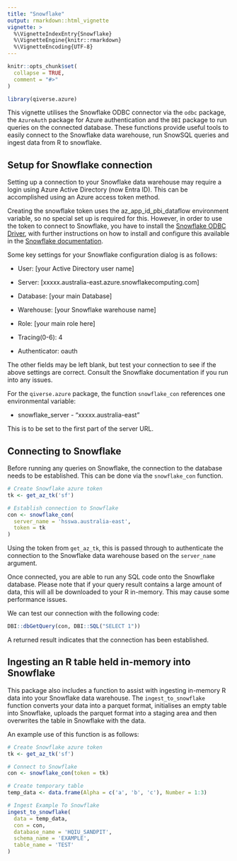 ```yaml
---
title: "Snowflake"
output: rmarkdown::html_vignette
vignette: >
  %\VignetteIndexEntry{Snowflake}
  %\VignetteEngine{knitr::rmarkdown}
  %\VignetteEncoding{UTF-8}
---
```


```r
knitr::opts_chunk$set(
  collapse = TRUE,
  comment = "#>"
)
```

```r
library(qiverse.azure)
```

This vignette utilises the Snowflake ODBC connector via the `odbc` package, the `AzureAuth` package for Azure authentication and the `DBI` package to run queries on the connected database. These functions provide useful tools to easily connect to the Snowflake data warehouse, run SnowSQL queries and ingest data from R to snowflake.

## Setup for Snowflake connection

Setting up a connection to your Snowflake data warehouse may require a login using Azure Active Directory (now Entra ID). This can be accomplished using an Azure access token method.

Creating the snowflake token uses the az_app_id_pbi_dataflow environment variable, so no special set up is required for this. However, in order to use the token to connect to Snowflake, you have to install the [Snowflake ODBC Driver](https://developers.snowflake.com/odbc/), with further instructions on how to install and configure this available in the [Snowflake documentation](https://docs.snowflake.com/developer-guide/odbc/odbc-windows).

Some key settings for your Snowflake configuration dialog is as follows:

-   User: [your Active Directory user name]

-   Server: [xxxxx.australia-east.azure.snowflakecomputing.com]

-   Database: [your main Database]

-   Warehouse: [your Snowflake warehouse name]

-   Role: [your main role here]

-   Tracing(0-6): 4

-   Authenticator: oauth

The other fields may be left blank, but test your connection to see if the above settings are correct. Consult the Snowflake documentation if you run into any issues.

For the `qiverse.azure` package, the function `snowflake_con` references one environmental variable:

-   snowflake_server - "xxxxx.australia-east"

This is to be set to the first part of the server URL.

## Connecting to Snowflake

Before running any queries on Snowflake, the connection to the database needs to be established. This can be done via the `snowflake_con` function.

``` r
# Create Snowflake azure token
tk <- get_az_tk('sf')

# Establish connection to Snowflake
con <- snowflake_con(
  server_name = 'hsswa.australia-east', 
  token = tk
)
```

Using the token from `get_az_tk`, this is passed through to authenticate the connection to the Snowflake data warehouse based on the `server_name` argument.

Once connected, you are able to run any SQL code onto the Snowflake database. Please note that if your query result contains a large amount of data, this will all be downloaded to your R in-memory. This may cause some performance issues.

We can test our connection with the following code:

``` r
DBI::dbGetQuery(con, DBI::SQL("SELECT 1"))
```

A returned result indicates that the connection has been established.

## Ingesting an R table held in-memory into Snowflake

This package also includes a function to assist with ingesting in-memory R data into your Snowflake data warehouse. The `ingest_to_snowflake` function converts your data into a parquet format, initialises an empty table into Snowflake, uploads the parquet format into a staging area and then overwrites the table in Snowflake with the data.

An example use of this function is as follows:

``` r
# Create Snowflake azure token
tk <- get_az_tk('sf')

# Connect to Snowflake
con <- snowflake_con(token = tk)

# Create temporary table
temp_data <- data.frame(Alpha = c('a', 'b', 'c'), Number = 1:3)

# Ingest Example To Snowflake
ingest_to_snowflake(
  data = temp_data,
  con = con,
  database_name = 'HQIU_SANDPIT',
  schema_name = 'EXAMPLE',
  table_name = 'TEST'
)
```
